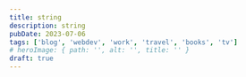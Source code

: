 ```yaml
---
title: string
description: string
pubDate: 2023-07-06
tags: ['blog', 'webdev', 'work', 'travel', 'books', 'tv']
# heroImage: { path: '', alt: '', title: '' }
draft: true
---
```



<Picture
  src="https://cdn.sanity.io/images/n3o7a5dl/prod/0b4b2981c7591b169d779c6860d940afc37649e0-1929x1283.png"
  alt="image"
  placeholder="blurred"
/>
